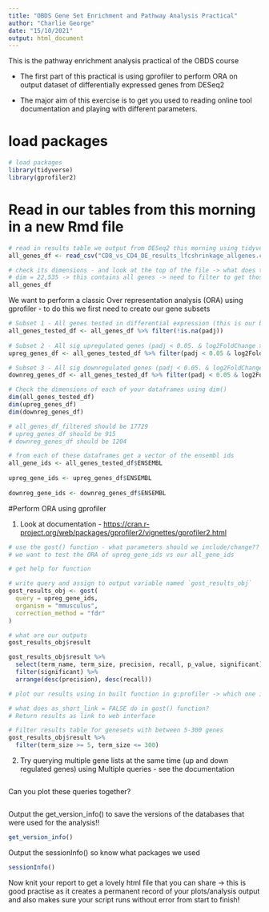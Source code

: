 ```yaml
---
title: "OBDS Gene Set Enrichment and Pathway Analysis Practical"
author: "Charlie George"
date: "15/10/2021"
output: html_document
---
```


This is the pathway enrichment analysis practical of the OBDS course

-   The first part of this practical is using gprofiler to perform ORA on output dataset of differentially expressed genes from DESeq2

-   The major aim of this exercise is to get you used to reading online tool documentation and playing with different parameters.

# load packages

```r
# load packages
library(tidyverse)
library(gprofiler2)
```

# Read in our tables from this morning in a new Rmd file

```r
# read in results table we output from DESeq2 this morning using tidyverse read_csv()
all_genes_df <- read_csv("CD8_vs_CD4_DE_results_lfcshrinkage_allgenes.csv") # Relative path to symlink to CSV file in project folder

# check its dimensions - and look at the top of the file -> what does this tell us about our table? 
# dim = 22,535 -> this contains all genes -> need to filter to get those tested 
all_genes_df
```

We want to perform a classic Over representation analysis (ORA) using gprofiler - to do this we first need to create our gene subsets

```r
# Subset 1 - All genes tested in differential expression (this is our background/control gene list) - i.e. remove padj == NA 
all_genes_tested_df <- all_genes_df %>% filter(!is.na(padj))
  
# Subset 2 - All sig upregulated genes (padj < 0.05. & log2FoldChange > 1)
upreg_genes_df <- all_genes_tested_df %>% filter(padj < 0.05 & log2FoldChange > 1)

# Subset 3 - All sig downregulated genes (padj < 0.05. & log2FoldChange < 1)
downreg_genes_df <- all_genes_tested_df %>% filter(padj < 0.05 & log2FoldChange < -1)

# Check the dimensions of each of your dataframes using dim()
dim(all_genes_tested_df)
dim(upreg_genes_df)
dim(downreg_genes_df)

# all_genes_df_filtered should be 17729
# upreg_genes_df should be 915
# downreg_genes_df should be 1204
```

```r
# from each of these dataframes get a vector of the ensembl ids 
all_gene_ids <- all_genes_tested_df$ENSEMBL
    
upreg_gene_ids <- upreg_genes_df$ENSEMBL
    
downreg_gene_ids <- downreg_genes_df$ENSEMBL
```

#Perform ORA using gprofiler

1.  Look at documentation - <https://cran.r-project.org/web/packages/gprofiler2/vignettes/gprofiler2.html>

```r
# use the gost() function - what parameters should we include/change??
# we want to test the ORA of upreg_gene_ids vs our all_gene_ids

# get help for function

# write query and assign to output variable named `gost_results_obj`
gost_results_obj <- gost(
  query = upreg_gene_ids,
  organism = "mmusculus",
  correction_method = "fdr"
)

# what are our outputs  
gost_results_obj$result
```

```r
gost_results_obj$result %>% 
  select(term_name, term_size, precision, recall, p_value, significant) %>% 
  filter(significant) %>% 
  arrange(desc(precision), desc(recall))
```

```r
# plot our results using in built function in g:profiler -> which one is it? 

```

```r
# what does as_short_link = FALSE do in gost() function? 
# Return results as link to web interface
```

```r
# Filter results table for genesets with between 5-300 genes 
gost_results_obj$result %>% 
  filter(term_size >= 5, term_size <= 300)
```

2.  Try querying multiple gene lists at the same time (up and down regulated genes) using Multiple queries - see the documentation

```r

```

Can you plot these queries together?

```r

```

Output the get_version_info() to save the versions of the databases that were used for the analysis!!

```r
get_version_info()
```

Output the sessionInfo() so know what packages we used

```r
sessionInfo()
```

Now knit your report to get a lovely html file that you can share -\> this is good practise as it creates a permanent record of your plots/analysis output and also makes sure your script runs without error from start to finish!
